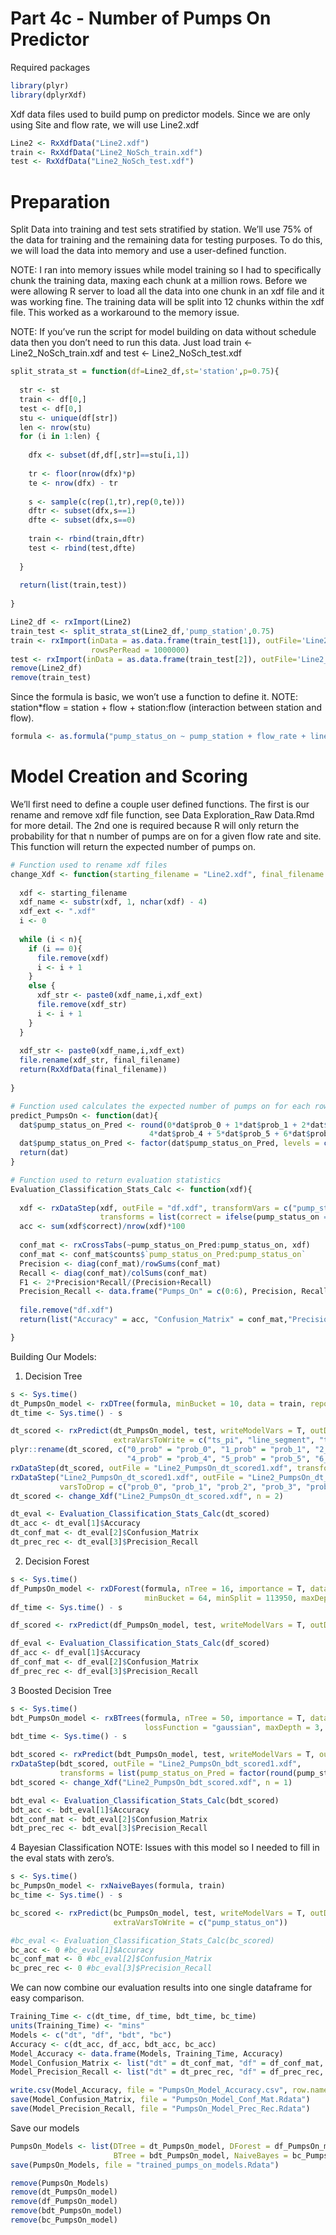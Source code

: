 # Part 4c - Number of Pumps On Predictor

Required packages

```r

library(plyr)
library(dplyrXdf)

```

Xdf data files used to build pump on predictor models. Since we are only using Site and flow rate, we will use Line2.xdf

```r

Line2 <- RxXdfData("Line2.xdf")
train <- RxXdfData("Line2_NoSch_train.xdf")
test <- RxXdfData("Line2_NoSch_test.xdf")

```

# Preparation

Split Data into training and test sets stratified by station. We'll use 75% of the data for training and the remaining data for testing purposes. To do this, we will load the data into memory and use a user-defined function.

NOTE: I ran into memory issues while model training so I had to specifically chunk the training data, maxing each chunk at a million rows. Before we were allowing R server to load all the data into one chunk in an xdf file and it was working fine. The training data will be split into 12 chunks within the xdf file. This worked as a workaround to the memory issue.

NOTE: If you've run the script for model building on data without schedule data then you don't need to run this data. Just load train <- Line2_NoSch_train.xdf and test <- Line2_NoSch_test.xdf

```r

split_strata_st = function(df=Line2_df,st='station',p=0.75){
  
  str <- st
  train <- df[0,]
  test <- df[0,]
  stu <- unique(df[str])
  len <- nrow(stu)
  for (i in 1:len) {
    
    dfx <- subset(df,df[,str]==stu[i,1])
    
    tr <- floor(nrow(dfx)*p)
    te <- nrow(dfx) - tr
    
    s <- sample(c(rep(1,tr),rep(0,te)))
    dftr <- subset(dfx,s==1)
    dfte <- subset(dfx,s==0)
    
    train <- rbind(train,dftr)
    test <- rbind(test,dfte)
    
  }
  
  return(list(train,test))
  
}

Line2_df <- rxImport(Line2)
train_test <- split_strata_st(Line2_df,'pump_station',0.75)
train <- rxImport(inData = as.data.frame(train_test[1]), outFile='Line2_NoSch_train.xdf', stringsAsFactors = T,
                  rowsPerRead = 1000000)
test <- rxImport(inData = as.data.frame(train_test[2]), outFile='Line2_NoSch_test.xdf', stringsAsFactors = T)
remove(Line2_df)
remove(train_test)

```

Since the formula is basic, we won't use a function to define it. NOTE: station*flow = station + flow + station:flow (interaction between station and flow).

```r

formula <- as.formula("pump_status_on ~ pump_station + flow_rate + line_segment + dra")

```

# Model Creation and Scoring

We'll first need to define a couple user defined functions. The first is our rename and remove xdf file function, see Data Exploration_Raw Data.Rmd for more detail. The 2nd one is required because R will only return the probability for that n number of pumps are on for a given flow rate and site. This function will return the expected number of pumps on.

```r

# Function used to rename xdf files
change_Xdf <- function(starting_filename = "Line2.xdf", final_filename = starting_filename, n = 1){
  
  xdf <- starting_filename
  xdf_name <- substr(xdf, 1, nchar(xdf) - 4)
  xdf_ext <- ".xdf"
  i <- 0
  
  while (i < n){
    if (i == 0){
      file.remove(xdf)
      i <- i + 1
    }
    else {
      xdf_str <- paste0(xdf_name,i,xdf_ext)
      file.remove(xdf_str)
      i <- i + 1
    }
  }
  
  xdf_str <- paste0(xdf_name,i,xdf_ext)
  file.rename(xdf_str, final_filename)
  return(RxXdfData(final_filename))
  
}

# Function used calculates the expected number of pumps on for each row of data.
predict_PumpsOn <- function(dat){
  dat$pump_status_on_Pred <- round(0*dat$prob_0 + 1*dat$prob_1 + 2*dat$prob_2 + 3*dat$prob_3 + 
                               4*dat$prob_4 + 5*dat$prob_5 + 6*dat$prob_6)
  dat$pump_status_on_Pred <- factor(dat$pump_status_on_Pred, levels = c(as.character(0:6)))
  return(dat)
}

# Function used to return evaluation statistics
Evaluation_Classification_Stats_Calc <- function(xdf){
  
  xdf <- rxDataStep(xdf, outFile = "df.xdf", transformVars = c("pump_status_on", "pump_status_on_Pred"),
                    transforms = list(correct = ifelse(pump_status_on == pump_status_on_Pred, 1, 0)), overwrite = T)
  acc <- sum(xdf$correct)/nrow(xdf)*100
  
  conf_mat <- rxCrossTabs(~pump_status_on_Pred:pump_status_on, xdf)
  conf_mat <- conf_mat$counts$`pump_status_on_Pred:pump_status_on`
  Precision <- diag(conf_mat)/rowSums(conf_mat)
  Recall <- diag(conf_mat)/colSums(conf_mat)
  F1 <- 2*Precision*Recall/(Precision+Recall)
  Precision_Recall <- data.frame("Pumps_On" = c(0:6), Precision, Recall, F1)
  
  file.remove("df.xdf")
  return(list("Accuracy" = acc, "Confusion_Matrix" = conf_mat,"Precision_Recall" = Precision_Recall))

}

```

Building Our Models:

1. Decision Tree

```r

s <- Sys.time()
dt_PumpsOn_model <- rxDTree(formula, minBucket = 10, data = train, reportProgress = 0)
dt_time <- Sys.time() - s

dt_scored <- rxPredict(dt_PumpsOn_model, test, writeModelVars = T, outData = "Line2_PumpsOn_dt_scored.xdf",
                       extraVarsToWrite = c("ts_pi", "line_segment", "ts_month"))
plyr::rename(dt_scored, c("0_prob" = "prob_0", "1_prob" = "prob_1", "2_prob" = "prob_2", "3_prob" = "prob_3",
                          "4_prob" = "prob_4", "5_prob" = "prob_5", "6_prob" = "prob_6"))
rxDataStep(dt_scored, outFile = "Line2_PumpsOn_dt_scored1.xdf", transformFunc = predict_PumpsOn)
rxDataStep("Line2_PumpsOn_dt_scored1.xdf", outFile = "Line2_PumpsOn_dt_scored2.xdf",
           varsToDrop = c("prob_0", "prob_1", "prob_2", "prob_3", "prob_4", "prob_5", "prob_6"))
dt_scored <- change_Xdf("Line2_PumpsOn_dt_scored.xdf", n = 2)

dt_eval <- Evaluation_Classification_Stats_Calc(dt_scored)
dt_acc <- dt_eval[1]$Accuracy
dt_conf_mat <- dt_eval[2]$Confusion_Matrix
dt_prec_rec <- dt_eval[3]$Precision_Recall

```

2. Decision Forest

```r

s <- Sys.time()
df_PumpsOn_model <- rxDForest(formula, nTree = 16, importance = T, data = train, reportProgress = 0,
                              minBucket = 64, minSplit = 113950, maxDepth = 2)
df_time <- Sys.time() - s

df_scored <- rxPredict(df_PumpsOn_model, test, writeModelVars = T, outData = "Line2_PumpsOn_df_scored.xdf")

df_eval <- Evaluation_Classification_Stats_Calc(df_scored)
df_acc <- df_eval[1]$Accuracy
df_conf_mat <- df_eval[2]$Confusion_Matrix
df_prec_rec <- df_eval[3]$Precision_Recall

```

3 Boosted Decision Tree

```r

s <- Sys.time()
bdt_PumpsOn_model <- rxBTrees(formula, nTree = 50, importance = T, data = train, reportProgress = 0,
                              lossFunction = "gaussian", maxDepth = 3, minSplit = 113950)
bdt_time <- Sys.time() - s

bdt_scored <- rxPredict(bdt_PumpsOn_model, test, writeModelVars = T, outData = "Line2_PumpsOn_bdt_scored.xdf")
rxDataStep(bdt_scored, outFile = "Line2_PumpsOn_bdt_scored1.xdf",
           transforms = list(pump_status_on_Pred = factor(round(pump_status_on_Pred,0), levels = c(0:6))))
bdt_scored <- change_Xdf("Line2_PumpsOn_bdt_scored.xdf", n = 1)

bdt_eval <- Evaluation_Classification_Stats_Calc(bdt_scored)
bdt_acc <- bdt_eval[1]$Accuracy
bdt_conf_mat <- bdt_eval[2]$Confusion_Matrix
bdt_prec_rec <- bdt_eval[3]$Precision_Recall

```

4 Bayesian Classification
NOTE: Issues with this model so I needed to fill in the eval stats with zero's.

```r

s <- Sys.time()
bc_PumpsOn_model <- rxNaiveBayes(formula, train)
bc_time <- Sys.time() - s

bc_scored <- rxPredict(bc_PumpsOn_model, test, writeModelVars = T, outData = "Line2_PumpsOn_bc_scored.xdf",
                       extraVarsToWrite = c("pump_status_on"))

#bc_eval <- Evaluation_Classification_Stats_Calc(bc_scored)
bc_acc <- 0 #bc_eval[1]$Accuracy
bc_conf_mat <- 0 #bc_eval[2]$Confusion_Matrix
bc_prec_rec <- 0 #bc_eval[3]$Precision_Recall

```

We can now combine our evaluation results into one single dataframe for easy comparison.

```r

Training_Time <- c(dt_time, df_time, bdt_time, bc_time)
units(Training_Time) <- "mins"
Models <- c("dt", "df", "bdt", "bc")
Accuracy <- c(dt_acc, df_acc, bdt_acc, bc_acc)
Model_Accuracy <- data.frame(Models, Training_Time, Accuracy)
Model_Confusion_Matrix <- list("dt" = dt_conf_mat, "df" = df_conf_mat, "bdt" = bdt_conf_mat, "bc" = bc_conf_mat)
Model_Precision_Recall <- list("dt" = dt_prec_rec, "df" = df_prec_rec, "bdt" = bdt_prec_rec, "bc" = bc_prec_rec)

write.csv(Model_Accuracy, file = "PumpsOn_Model_Accuracy.csv", row.names = F)
save(Model_Confusion_Matrix, file = "PumpsOn_Model_Conf_Mat.Rdata")
save(Model_Precision_Recall, file = "PumpsOn_Model_Prec_Rec.Rdata")

```

Save our models

```r

PumpsOn_Models <- list(DTree = dt_PumpsOn_model, DForest = df_PumpsOn_model,
                       BTree = bdt_PumpsOn_model, NaiveBayes = bc_PumpsOn_model)
save(PumpsOn_Models, file = "trained_pumps_on_models.Rdata")

remove(PumpsOn_Models)
remove(dt_PumpsOn_model)
remove(df_PumpsOn_model)
remove(bdt_PumpsOn_model)
remove(bc_PumpsOn_model)

```